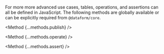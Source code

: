 

For more more advanced use cases, tables, operations, and assertions can all be defined in JavaScript. The following methods are globally available or can be explicitly required from `@dataform/core`.

<Method {...methods.publish} />

<Method {...methods.operate} />

<Method {...methods.assert} />
